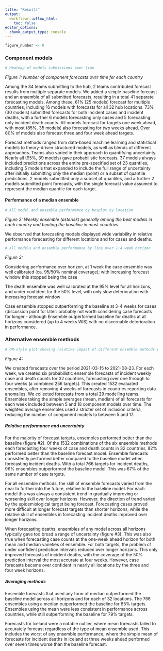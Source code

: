 ```yaml
---
title: "Results"
output:
  workflowr::wflow_html:
    toc: false
editor_options:
  chunk_output_type: console
---
```

```r
figure_number <- 0
```

### Component models
```r
# Heatmap of models submissions over time

```
_Figure 1: Number of component forecasts over time for each country_

Among the 34 teams submitting to the hub, 2 teams contributed forecast results from multiple separate models. We added a simple baseline forecast and an ensemble of all submitted forecasts, resulting in a total 41 separate forecasting models. Among these, 61% (25 models) forecast for multiple countries, including 16 models with forecasts for all 32 hub locations. 73% (30 models) submitted forecasts for both incident cases and incident deaths, with a further 6 models forecasting only cases and 5 forecasting only incident death counts. All models forecast for targets one week ahead, with most (85%, 35 models) also forecasting for two weeks ahead. Over 80% of models also forecast three and four week ahead targets.

Forecast methods ranged from data-based machine learning and statistical models to theory-driven structured models, as well as blends of different approaches. Teams also varied in their approach to quantifying uncertainty. Nearly all (95%, 39 models) gave probabilistic forecasts. 37 models always included predictions across the entire pre-specified set of 23 quantiles, including 5 models that expanded to include the full range of uncertainty after initially submitting only the median (point) or a subset of quantile predictions. 2 models submitted only a subset of quantiles, and a further 2 models submitted point forecasts, with the single forecast value assumed to represent the median quantile for each target.

#### Performance of a median ensemble

```r
# All model and ensemble performance by boxplot by location
```

_Figure 2: Weekly ensemble (asterisk) generally among the best models in each country and beating the baseline in most countries_

We observed that forecasting models displayed wide variability in relative performance forecasting for different locations and for cases and deaths.

```r
# All models and ensemble performance by line over 1:4 week horizon
```
_Figure 3:_

Considering performance over horizon, at 1 week the case ensemble was well calibrated (ca. 95/50% nominal coverage); with increasing forecast window this stopped being the case

The death ensemble was well calibrated at the 95% level for all horizons, and under confident for the 50% level, with only slow deterioration with increasing forecast window

Case ensemble stopped outperforming the baseline at 3-4 weeks for cases (discussion point for later: probably not worth considering case forecasts for longer - although Ensemble outperformed baseline for deaths at all horizons considered (up to 4 weeks WIS) with no discernable deterioration in performance.

### Alternative ensemble methods

``` r
# OR-style plot showing relative impact of different ensemble methods on performance
```
_Figure 4:_

We created forecasts over the period 2021-03-15 to 2021-08-23. For each week, we created six probabilistic ensemble forecasts of incident weekly case and death counts for 32 countries, forecasting over one through to four weeks (a combined 256 targets). This created 1532 evaluated ensembles, after removing 4 weeks of forecasts in countries reporting data anomalies. We collected forecasts from a total 29 modelling teams. Ensembles taking the simple averages (mean, median) of all forecasts for each week included between 5 and 18 component models over time. The weighted average ensembles used a stricter set of inclusion criteria, reducing the number of component models to between 5 and 17.

##### Relative performance and uncertainty

For the majority of forecast targets, ensembles performed better than the baseline (figure #2). Of the 1532 combinations of the six ensemble methods each forecasting four weeks of case and death counts in 32 countries, 82% performed better than the baseline forecast model. Ensemble forecasts consistently performed better compared to the baseline model when forecasting incident deaths. With a total 766 targets for incident deaths, 96% ensembles outperformed the baseline model. This was 67% of the same number of case targets.

For all ensemble methods, the skill of ensemble forecasts varied from the near to further into the future, relative to the baseline model. For each model this was always a consistent trend in gradually improving or worsening skill over longer horizons. However, the direction of trend varied by the epidemiological target being forecast. Forecasting cases proved more difficult at longer forecast targets than shorter horizons, while the relative skill of ensembles in forecasting incident deaths improved over longer horizons.

When forecasting deaths, ensembles of any model across all horizons typically gave too broad a range of uncertainty (figure #3). This was also true when forecasting case counts at the one-week ahead horizon for both mean and median varieties of ensemble. For both targets, the problem of under confident prediction intervals reduced over longer horizons. This only improved forecasts of incident deaths, with the coverage of the 50% prediction interval the most accurate at four weeks. However, case forecasts became over confident in nearly all locations by the three and four week horizons.

##### Averaging methods

Ensemble forecasts that used any form of median outperformed the baseline model across all horizons and for each of 32 locations. The 766 ensembles using a median outperformed the baseline for 85% targets. Ensembles using the mean were less consistent in performance across countries, while still outperforming the baseline for 79% targets. 

Forecasts for Iceland were a notable outlier, where mean forecasts failed to accurately forecast regardless of the type of mean ensemble used. This includes the worst of any ensemble performance, where the simple mean of forecasts for incident deaths in Iceland at three weeks ahead performed over seven times worse than the baseline forecast.


